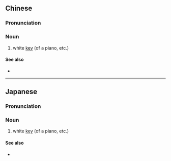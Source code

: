 {{also|白键}}
==Chinese==
{{zh-forms|s=白键}}

===Pronunciation===
{{zh-pron
|m=báijiàn
|c=baak6 gin6
|cat=n
}}

===Noun===
{{zh-noun}}

# white [[key]] (of a piano, etc.)

====See also====
* {{zh-l|黑鍵}}

----

==Japanese==
{{ja-kanjitab|yomi=o|はく|けん|k1=はっ}}

===Pronunciation===
{{ja-pron|はっけん|y=o}}

===Noun===
{{ja-noun|はっけん}}

# white [[key]] (of a piano, etc.)

====See also====
* {{ja-r|黒鍵|こっけん}}